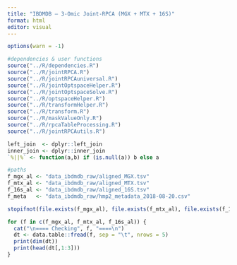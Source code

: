 ```yaml
---
title: "IBDMDB — 3-Omic Joint-RPCA (MGX + MTX + 16S)"
format: html
editor: visual
---
```


```r
options(warn = -1)

#dependencies & user functions
source("../R/dependencies.R")
source("../R/jointRPCA.R")
source("../R/jointRPCAuniversal.R")
source("../R/jointOptspaceHelper.R")
source("../R/jointOptspaceSolve.R")
source("../R/optspaceHelper.R")
source("../R/transformHelper.R")
source("../R/transform.R")
source("../R/maskValueOnly.R")
source("../R/rpcaTableProcessing.R")
source("../R/jointRPCAutils.R")

left_join  <- dplyr::left_join
inner_join <- dplyr::inner_join
`%||%` <- function(a,b) if (is.null(a)) b else a

#paths 
f_mgx_al <- "data_ibdmdb_raw/aligned_MGX.tsv"
f_mtx_al <- "data_ibdmdb_raw/aligned_MTX.tsv"
f_16s_al <- "data_ibdmdb_raw/aligned_16S.tsv"
f_meta   <- "data_ibdmdb_raw/hmp2_metadata_2018-08-20.csv"

stopifnot(file.exists(f_mgx_al), file.exists(f_mtx_al), file.exists(f_16s_al))

for (f in c(f_mgx_al, f_mtx_al, f_16s_al)) {
  cat("\n==== Checking", f, "====\n")
  dt <- data.table::fread(f, sep = "\t", nrows = 5)
  print(dim(dt))
  print(head(dt[,1:3]))
}



```
